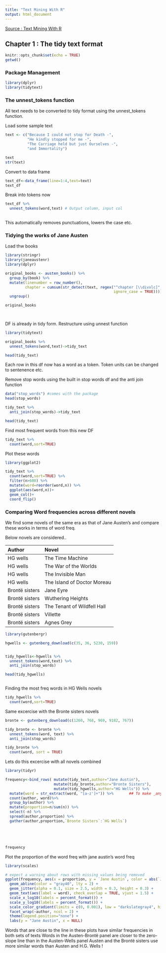 ```yaml
---
title: "Text Mining With R"
output: html_document
---
```


[Source : Text Mining With R](http://tidytextmining.com/tidytext.html#the-unnest_tokens-function)

## Chapter 1 : The tidy text format


```r
knitr::opts_chunk$set(echo = TRUE)
getwd()
```

### Package Management

```r

library(dplyr)
library(tidytext)

```


### The unnest_tokens function

All text needs to be converted to tidy format using the unnest_tokens function.

Load some sample text

```r

text <- c("Because I could not stop for Death -",
          "He kindly stopped for me -",
          "The Carriage held but just Ourselves -",
          "and Immortality")

text
str(text)


```



Convert to data frame

```r

text_df<-data_frame(line=1:4,text=text)
text_df

```

Break into tokens now

```r
text_df %>% 
  unnest_tokens(word,text) # Output column, input col
  
```

This automatically removes punctuations, lowers the case etc.

### Tidying the works of Jane Austen

Load thw books 

```r

library(stringr)
library(janeaustenr)
library(dplyr)

original_books <- austen_books() %>%
  group_by(book) %>%
  mutate(linenumber = row_number(),
         chapter = cumsum(str_detect(text, regex("^chapter [\\divxlc]",
                                                 ignore_case = TRUE)))) %>%
  ungroup()

original_books

  


```


DF is already in tidy form. 
Restructure using unnest function

```r

library(tidytext)

original_books %>% 
  unnest_tokens(word,text)->tidy_text

head(tidy_text)

```

















Each row in this df now has a word as a token.
Token units can be changed to sentenence etc.


Remove stop words using the built in stop words df and the anti join function

```r

data("stop_words") #comes with the package
head(stop_words)

tidy_text %>% 
  anti_join(stop_words)->tidy_text  

head(tidy_text)

```




Find most frequent words from this new DF
```r

tidy_text %>% 
  count(word,sort=TRUE)
```







Plot these words

```r

library(ggplot2)

tidy_text %>% 
  count(word,sort=TRUE) %>% 
  filter(n>600) %>% 
  mutate(word=reorder(word,n)) %>% 
  ggplot(aes(word,n))+
  geom_col()+
  coord_flip()


```


### Comparing Word frequencies across different novels

We find some novels of the same era as that of Jane Austen's and compare these works in terms of word freq.

Below novels are considered..

Author          Novel
--------        ----------
HG wells         The Time Machine
HG wells         The War of the Worlds
HG wells         The Invisible Man
HG wells         The Island of Doctor Moreau
Brontë sisters   Jane Eyre
Brontë sisters   Wuthering Heights 
Brontë sisters   The Tenant of Wildfell Hall 
Brontë sisters   Villette 
Brontë sisters   Agnes Grey



```r
library(gutenbergr)

hgwells <- gutenberg_download(c(35, 36, 5230, 159))


tidy_hgwells<-hgwells %>% 
  unnest_tokens(word,text) %>% 
  anti_join(stop_words)

head(tidy_hgwells)



```



Finding the most freq words in HG Wells novels

```r
tidy_hgwells %>% 
  count(word,sort=TRUE)

```


Same excercise with the Bronte sisters novels

```r


bronte <- gutenberg_download(c(1260, 768, 969, 9182, 767))

tidy_bronte <- bronte %>%
  unnest_tokens(word, text) %>%
  anti_join(stop_words)

tidy_bronte %>%
  count(word, sort = TRUE)
```



Lets do this excercise with all novels combined

```r
library(tidyr)

frequency<-bind_rows( mutate(tidy_text,author="Jane Austin"),
                      mutate(tidy_bronte,author="Bronte Sisters"),
                      mutate(tidy_hgwells,author="HG Wells")) %>% 
  mutate(word = str_extract(word, "[a-z']+")) %>%       ## To make _any_ and any similar. Issue with gutenberg encoding
  count(author, word)%>% 
  group_by(author) %>% 
  mutate(proportion=n/sum(n)) %>% 
  select(-n) %>% 
  spread(author,proportion) %>% 
  gather(author,proportion,`Bronte Sisters`:`HG Wells`)





frequency


```


Plot the proportion of the word freq with jane austin's word freq

```r

library(scales)

# expect a warning about rows with missing values being removed
ggplot(frequency, aes(x = proportion, y = `Jane Austin`, color = abs(`Jane Austin` - proportion))) +
  geom_abline(color = "gray40", lty = 2) +
  geom_jitter(alpha = 0.1, size = 2.5, width = 0.3, height = 0.3) +
  geom_text(aes(label = word), check_overlap = TRUE, vjust = 1.5) +
  scale_x_log10(labels = percent_format()) +
  scale_y_log10(labels = percent_format()) +
  scale_color_gradient(limits = c(0, 0.001), low = "darkslategray4", high = "gray75") +
  facet_wrap(~author, ncol = 2) +
  theme(legend.position="none") +
  labs(y = "Jane Austin", x = NULL)

```


Words that are close to the line in these plots have similar frequencies in both sets of texts
Words in the Austen-Brontë panel are closer to the zero-slope line than in the Austen-Wells panel
Austen and the Brontë sisters use more similar words than Austen and H.G. Wells
!